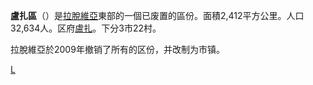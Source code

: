 {{Infobox settlement
| name                    = 盧扎區
| native_name             = Ludzas rajons
| native_name_lang        = lv
| settlement_type         = [[拉脫維亞行政區劃|區]]
| image_map               = Latvia-Ludza.png
| map_caption             = 盧扎區在拉脫維亞的位置
| subdivision_type        = 国家
| subdivision_name        = [[拉脫維亞|拉脫維亞]]
| unit_pref               = Metric
| area_total_km2          = 2,412
| population_total        = 32,634
| population_density_km2  = auto
| website                 = 
}}
'''盧扎區'''（{{lang-lv|Ludzas rajons}}）是[[拉脫維亞|拉脫維亞]]東部的一個已废置的區份。面積2,412平方公里。人口32,634人。区府[[盧扎|盧扎]]。下分3市22村。

拉脫維亞於2009年撤销了所有的区份，并改制为市镇。

[[Category:拉脫維亞區份|L]]